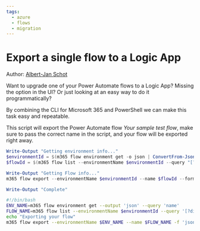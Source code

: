 ```yaml
---
tags:  
  - azure
  - flows
  - migration
---
```



# Export a single flow to a Logic App

Author: [Albert-Jan Schot](https://www.cloudappie.nl/cli-m365-exportflow/)

Want to upgrade one of your Power Automate flows to a Logic App? Missing the option in the UI? Or just looking at an easy way to do it programmatically?

By combining the CLI for Microsoft 365 and PowerShell we can make this task easy and repeatable.

This script will export the Power Automate flow *Your sample test flow*, make sure to pass the correct name in the script, and your flow will be exported right away.

<Tabs>
  <TabItem value="PowerShell">

  ```powershell
  Write-Output "Getting environment info..."
  $environmentId = $(m365 flow environment get -o json | ConvertFrom-Json).name
  $flowId = $(m365 flow list --environmentName $environmentId --query "[?displayName == 'Your sample test flow']" -o json | ConvertFrom-Json)[0].name

  Write-Output "Getting Flow info..."
  m365 flow export --environmentName $environmentId --name $flowId --format 'json'

  Write-Output "Complete"
  ```

  </TabItem>
  <TabItem value="Bash">

  ```bash
  #!/bin/bash
  ENV_NAME=m365 flow environment get --output 'json' --query 'name'
  FLOW_NAME=m365 flow list --environmentName $environmentId --query '[?displayName == `Your sample test flow`] .name'
  echo "Exporting your flow"
  m365 flow export --environmentName $ENV_NAME --name $FLOW_NAME -f 'json'
  ```

  </TabItem>
</Tabs>

